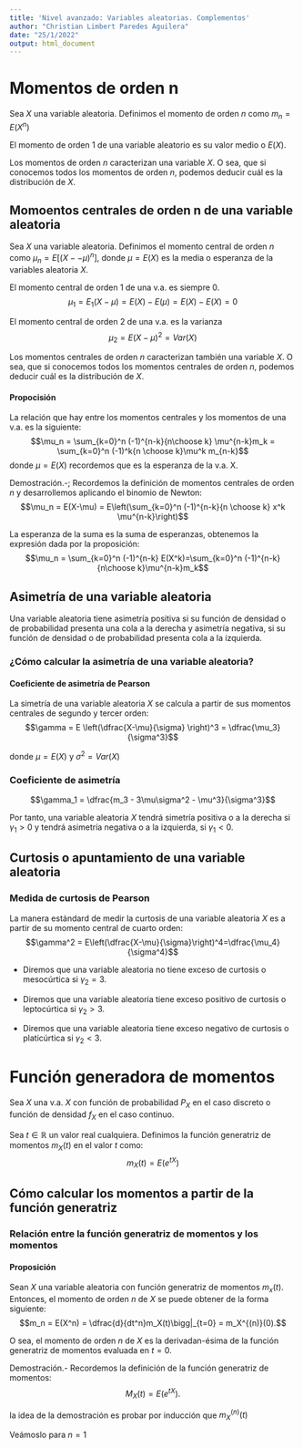 ```yaml
---
title: 'Nivel avanzado: Variables aleatorias. Complementos'
author: "Christian Limbert Paredes Aguilera"
date: "25/1/2022"
output: html_document
---
```


# Momentos de orden n
Sea $X$ una variable aleatoria. Definimos el momento de orden $n$ como $m_n = E(X^n)$

El momento de orden $1$ de una variable aleatorio es su valor medio o $E(X).$

Los momentos de orden $n$ caracterizan una variable $X$. O sea, que si conocemos todos los momentos de orden $n$, podemos deducir cuál es la distribución de $X$.

## Momoentos centrales de orden n de una variable aleatoria
Sea $X$ una variable aleatoria. Definimos el momento central de orden $n$ como $\mu_n = E[(X--\mu)^n]$, donde $\mu=E(X)$ es la media o esperanza de la variables aleatoria $X$.

El momento central de orden 1 de una v.a. es siempre 0.
$$\mu_1 = E_1(X-\mu) = E(X)-E(\mu)=E(X)-E(X)=0$$

El momento central de orden 2 de una v.a. es la varianza
$$\mu_2 = E(X-\mu)^2 = Var(X)$$

Los momentos centrales de orden $n$ caracterizan también una variable $X$. O sea, que si conocemos todos los momentos centrales de orden $n$, podemos deducir cuál es la distribución de $X$.

#### Propocisión 
La relación que hay entre los momentos centrales y los momentos de una v.a. es la siguiente:
$$\mu_n = \sum_{k=0}^n (-1)^{n-k}{n\choose k} \mu^{n-k}m_k = \sum_{k=0}^n (-1)^k{n \choose k}\mu^k m_{n-k}$$
donde $\mu=E(X)$ recordemos que es la esperanza de la v.a. X.

Demostración.-\; Recordemos la definición de momentos centrales de orden $n$ y desarrollemos aplicando el binomio de Newton:
$$\mu_n = E(X-\mu) = E\left(\sum_{k=0}^n (-1)^{n-k}{n \choose k} x^k \mu^{n-k}\right)$$

La esperanza de la suma es la suma de esperanzas, obtenemos la expresión dada por la proposición:
$$\mu_n = \sum_{k=0}^n (-1)^{n-k} E(X^k)=\sum_{k=0}^n (-1)^{n-k}{n\choose k}\mu^{n-k}m_k$$

## Asimetría de una variable aleatoria
Una variable aleatoria tiene asimetría positiva si su función de densidad o de probabilidad presenta una cola a la derecha y asimetría negativa, si su función de densidad o de probabilidad presenta cola a la izquierda.

### ¿Cómo calcular la asimetría de una variable aleatoria?

#### Coeficiente de asimetría de Pearson
La simetría de una variable aleatoria $X$ se calcula a partir de sus momentos centrales de segundo y tercer orden:
$$\gamma = E \left(\dfrac{X-\mu}{\sigma} \right)^3 = \dfrac{\mu_3}{\sigma^3}$$

donde $\mu=E(X)$ y $\sigma^2 = Var(X)$

### Coeficiente de asimetría
$$\gamma_1 = \dfrac{m_3 - 3\mu\sigma^2 - \mu^3}{\sigma^3}$$

Por tanto, una variable aleatoria $X$ tendrá simetría positiva o a la derecha si   $\gamma_1>0$ y tendrá asimetría negativa o a la izquierda, si $\gamma_1<0$.

## Curtosis o apuntamiento de una variable aleatoria

### Medida de curtosis de Pearson
La manera estándard de medir la curtosis de una variable aleatoria $X$ es a partir de su momento central de cuarto orden:
$$\gamma^2 = E\left(\dfrac{X-\mu}{\sigma}\right)^4=\dfrac{\mu_4}{\sigma^4}$$


-  Diremos que una variable aleatoria no tiene exceso de curtosis o mesocúrtica si $\gamma_2=3.$

- Diremos que una variable aleatoria tiene exceso positivo de curtosis o leptocúrtica si $\gamma_2>3.$

- Diremos que una variable aleatoria tiene exceso negativo de curtosis o platicúrtica si $\gamma_2<3.$


# Función generadora de momentos
Sea $X$ una v.a. $X$ con función de probabilidad $P_X$ en el caso discreto o función de densidad $f_X$ en el caso continuo.

Sea $t\in \mathbb{R}$ un valor real cualquiera. Definimos la función generatriz de momentos $m_X(t)$ en el valor $t$ como:
$$m_X(t)=E(e^{tX})$$

## Cómo calcular los momentos a partir de la función generatriz
### Relación entre la función generatriz de momentos y los momentos

#### Proposición 
Sean $X$ una variable aleatoria con función generatriz de momentos $m_x(t)$. Entonces, el momento de orden $n$ de $X$ se puede obtener de la forma siguiente:
$$m_n = E(X^n) = \dfrac{d}{dt^n}m_X(t)\bigg|_{t=0} = m_X^{(n)}(0).$$

O sea, el momento de orden $n$ de $X$ es la derivadan-ésima de la función generatriz de momentos evaluada en $t=0$.

Demostración.- Recordemos la definición de la función generatriz de momentos: $$M_X(t)=E(e^{tX}).$$

la idea de la demostración es probar por inducción que $m_X^{(n)}(t)$

Veámoslo para $n=1$

